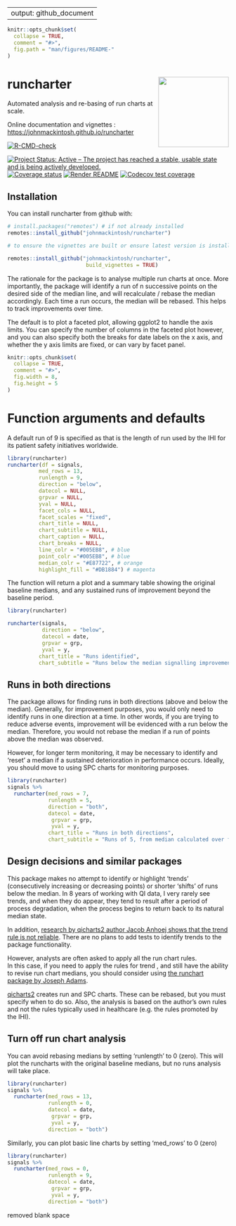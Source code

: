 
---
output: github_document
---

<!-- README.md is generated from README.Rmd. Please edit that file -->

```r
knitr::opts_chunk$set(
  collapse = TRUE,
  comment = "#>",
  fig.path = "man/figures/README-"
)
```

# runcharter <img src="man/figures/logo.png" width="160px" align="right" /> 


Automated analysis and re-basing of  run charts at scale.

Online documentation and vignettes : [https://johnmackintosh.github.io/runcharter](https://johnmackintosh.github.io/runcharter)


<!-- badges: start -->
[![R-CMD-check](https://github.com/johnmackintosh/runcharter/workflows/R-CMD-check/badge.svg)](https://github.com/johnmackintosh/runcharter/actions)

[![Project Status: Active – The project has reached a stable, usable state and is being actively developed.](https://www.repostatus.org/badges/latest/active.svg)](https://www.repostatus.org/#active)
[![Coverage status](https://codecov.io/gh/johnmackintosh/runcharter/branch/master/graph/badge.svg)](https://codecov.io/github/johnmackintosh/runcharter?branch=master)
[![Render README](https://github.com/johnmackintosh/runcharter/actions/workflows/render-readme.yaml/badge.svg)](https://github.com/johnmackintosh/runcharter/actions/workflows/render-readme.yaml)
[![Codecov test coverage](https://codecov.io/gh/johnmackintosh/runcharter/branch/master/graph/badge.svg)](https://app.codecov.io/gh/johnmackintosh/runcharter?branch=master)
<!-- badges: end -->


## Installation

You can install runcharter from github with:

```r
# install.packages("remotes") # if not already installed
remotes::install_github("johnmackintosh/runcharter")

# to ensure the vignettes are built or ensure latest version is installed:

remotes::install_github("johnmackintosh/runcharter", 
                         build_vignettes = TRUE)
```

The rationale for the package is to analyse multiple run charts at once.
More importantly, the package will identify a run of n successive points on the desired side of the median line, and will recalculate / rebase the median accordingly.
Each time a run occurs, the median will be rebased.
This helps to track improvements over time. 


The default is to plot a faceted plot, allowing ggplot2 to handle the axis limits. 
You can specify the number of columns in the faceted plot however, and you can also specify both the breaks for date labels on the x axis, and whether the y axis limits are fixed, or can vary by facet panel.



```r
knitr::opts_chunk$set(
  collapse = TRUE,
  comment = "#>",
  fig.width = 8,
  fig.height = 5
)
```


# Function arguments and defaults

A default run of 9 is specified as that is the length of run used by the IHI for its patient safety initiatives worldwide. 

```r

library(runcharter)
runcharter(df = signals,
          med_rows = 13,
          runlength = 9,
          direction = "below",
          datecol = NULL,
          grpvar = NULL,
          yval = NULL,
          facet_cols = NULL,
          facet_scales = "fixed",
          chart_title = NULL,
          chart_subtitle = NULL,
          chart_caption = NULL,
          chart_breaks = NULL,
          line_colr = "#005EB8", # blue
          point_colr ="#005EB8", # blue
          median_colr = "#E87722", # orange
          highlight_fill = "#DB1884") # magenta

```

The function will return a plot and a summary table showing the original baseline medians, and any sustained runs of improvement beyond the baseline period.


```r

library(runcharter)

runcharter(signals,
           direction = "below",
           datecol = date, 
           grpvar = grp,
           yval = y, 
          chart_title = "Runs identified",
          chart_subtitle = "Runs below the median signalling improvement")

```



## Runs in both directions

The package allows for finding runs in both directions (above and below the median). 
Generally, for improvement purposes, you would only need to identify runs in one direction at a time. 
In other words, if you are trying to reduce adverse events, improvement will be evidenced with a run below the median. Therefore, you would not rebase the median if a run of points above the median was observed. 

However, for longer term monitoring, it may be necessary to identify and 'reset' a median if a sustained deterioration in performance occurs. Ideally, you should move to using SPC charts for monitoring purposes.

```r
library(runcharter)
signals %>% 
  runcharter(med_rows = 7, 
             runlength = 5,
             direction = "both",
             datecol = date, 
              grpvar = grp,
              yval = y, 
             chart_title = "Runs in both directions",
             chart_subtitle = "Runs of 5, from median calculated over first 7 data points in each location")

```


## Design decisions and similar packages

This package makes no attempt to identify or highlight 'trends' (consecutively increasing or decreasing points) or shorter 'shifts' of runs below the median.
In 8 years of working with QI data, I very rarely see trends, and when they do appear, they tend to result after a period of process degradation, when the process begins to return back to its natural median state. 

In addition, [research by qicharts2 author Jacob Anhoej shows that the trend rule is not reliable](https://journals.plos.org/plosone/article?id=10.1371/journal.pone.0121349). There are no plans to add tests to identify trends to the package functionality.

However, analysts are often asked to apply all the run chart rules.  
In this case, if you need to apply the rules for trend , and still have the ability to revise run chart medians, you should consider using [the runchart package by Joseph Adams](https://github.com/jsphdms/runchart).


[qicharts2](https://github.com/anhoej/qicharts2) creates run and SPC charts. These can be rebased, but you must specify when to do so. Also, the analysis is based on the author's own rules and not the rules typically used in healthcare (e.g. the rules promoted by the IHI).


## Turn off run chart analysis

You can avoid rebasing medians by setting 'runlength' to 0 (zero).
This will plot the runcharts with the original baseline medians, but no runs analysis will take place.

```r
library(runcharter)
signals %>% 
  runcharter(med_rows = 13,
             runlength = 0, 
             datecol = date,
              grpvar = grp, 
              yval = y,
             direction = "both")

```

Similarly, you can plot basic line charts by setting 'med_rows' to 0 (zero)

```r
library(runcharter)
signals %>% 
  runcharter(med_rows = 0,
             runlength = 9, 
             datecol = date,
              grpvar = grp, 
              yval = y,
             direction = "both")

```
removed blank space
